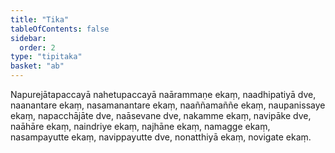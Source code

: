 ```yaml
---
title: "Tika"
tableOfContents: false
sidebar:
  order: 2
type: "tipitaka"
basket: "ab"
---
```



<DynamicBreadcrumb />

<Paragraph number="555">
Napurejātapaccayā nahetupaccayā naārammaṇe ekaṃ, naadhipatiyā dve, naanantare ekaṃ, nasamanantare ekaṃ, naaññamaññe ekaṃ, naupanissaye ekaṃ, napacchājāte dve, naāsevane dve, nakamme ekaṃ, navipāke dve, naāhāre ekaṃ, naindriye ekaṃ, najhāne ekaṃ, namagge ekaṃ, nasampayutte ekaṃ, navippayutte dve, nonatthiyā ekaṃ, novigate ekaṃ.
</Paragraph>